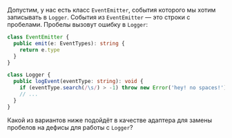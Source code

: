 Допустим, у нас есть класс `EventEmitter`, события которого мы хотим записывать в `Logger`. События из `EventEmitter` — это строки с пробелами. Пробелы вызовут ошибку в `Logger`:
```ts
class EventEmitter {
  public emit(e: EventTypes): string {
    return e.type
  }
}

class Logger {
  public logEvent(eventType: string): void {
    if (eventType.search(/\s/) > -1) throw new Error('hey! no spaces!')
    // ...
  }
}
```
Какой из вариантов ниже подойдёт в качестве адаптера для замены пробелов на дефисы для работы с `Logger`?
